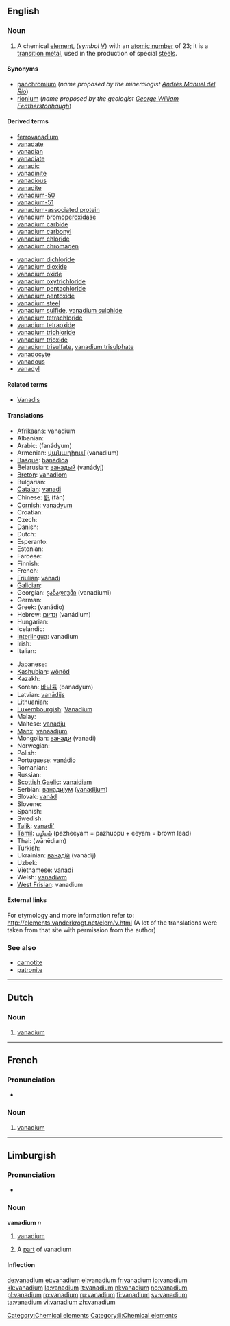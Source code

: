 {{also|Vanadium}}
==English==
{{elements|V|titanium|Ti|chromium|Cr}}

===Noun===
{{wikipedia}}
{{en-noun|-}}

# A chemical [[element ]], (''symbol'' [[V]]) with an [[atomic number]] of 23; it is a [[transition metal]], used in the production of special [[steel]]s.

====Synonyms====
* [[panchromium]] (''name proposed by the mineralogist [[w:Andrés Manuel del Río|Andrés Manuel del Río]]'')
* [[rionium]] (''name proposed by the geologist [[w:George William Featherstonhaugh|George William Featherstonhaugh]]'')

====Derived terms====
{{top2}}
* [[ferrovanadium]]
* [[vanadate]]
* [[vanadian]]
* [[vanadiate]]
* [[vanadic]]
* [[vanadinite]]
* [[vanadious]]
* [[vanadite]]
* [[vanadium-50]]
* [[vanadium-51]]
* [[vanadium-associated protein]]
* [[vanadium bromoperoxidase]]
* [[vanadium carbide]]
* [[vanadium carbonyl]]
* [[vanadium chloride]]
* [[vanadium chromagen]]
{{mid2}}
* [[vanadium dichloride]]
* [[vanadium dioxide]]
* [[vanadium oxide]]
* [[vanadium oxytrichloride]]
* [[vanadium pentachloride]]
* [[vanadium pentoxide]]
* [[vanadium steel]]
* [[vanadium sulfide]], [[vanadium sulphide]]
* [[vanadium tetrachloride]]
* [[vanadium tetraoxide]]
* [[vanadium trichloride]]
* [[vanadium trioxide]]
* [[vanadium trisulfate]], [[vanadium trisulphate]]
* [[vanadocyte]]
* [[vanadous]]
* [[vanadyl]]
{{bottom}}

====Related terms====
* [[w:Vanadis|Vanadis]]

====Translations====
{{trans-top|chemical element}}
* [[Afrikaans]]: vanadium
* Albanian: {{t-|sq|vanad|xs=Albanian}}
* Arabic: {{Arab|[[فناديوم]]}} (fanádyum) {{m}}
* Armenian: [[վանադիում]] (vanadium)
* [[Basque]]: [[banadioa]]
* Belarusian: [[ванадый]] (vanádyj) {{m}}
* [[Breton]]: [[vanadiom]]
* Bulgarian: {{t-|bg|ванадий|m|tr=vanádij|sc=Cyrl}}
* [[Catalan]]: [[vanadi]]
* Chinese: [[釩]] (fán)
* [[Cornish]]: [[vanadyum]]
* Croatian: {{t-|hr|vanadij}}
* Czech: {{t+|cs|vanad}}
* Danish: {{t-|da|vanadium}}
* Dutch: {{t+|nl|vanadium|n}}
* Esperanto: {{t-|eo|vanadio|xs=Esperanto}}
* Estonian: {{t-|et|vanaadium}}
* Faroese: {{t-|fo|vanadium|xs=Faroese}}
* Finnish: {{t+|fi|vanadiini}}
* French: {{t+|fr|vanadium|m}}
* [[Friulian]]: [[vanadi]]
* [[Galician]]: {{t|gl|vanadio|m}}
* Georgian: [[ვანადიუმი]] (vanadiumi)
* German: {{t+|de|Vanadium|n}}
* Greek: {{t+|el|βανάδιο|n|sc=Grek}} (vanádio)
* Hebrew: [[ונדיום]] (vanádium)
* Hungarian: {{t+|hu|vanádium}}
* Icelandic: {{t+|is|vanadín}}
* [[Interlingua]]: vanadium
* Irish: {{t+|ga|vanaidiam|xs=Irish}}
* Italian: {{t+|it|vanadio|m}}
{{trans-mid}}
* Japanese: {{t+|ja|バナジウム|tr=banajiumu|sc=Jpan}}
* [[Kashubian]]: [[wônôd]]
* Kazakh: {{t-|kk|ванадий|tr=vanadij|sc=Cyrl|xs=Kazakh}}
* Korean: [[바나듐]] (banadyum)
* Latvian: [[vanādijs]]
* Lithuanian: {{t+|lt|vanadis|xs=Lithuanian}}
* [[Luxembourgish]]: [[Vanadium]]
* Malay: {{t-|ms|vanadium|xs=Malay}}
* Maltese: [[vanadju]]
* [[Manx]]: [[vanaadjum]]
* Mongolian: [[ванади]] (vanadi)
* Norwegian: {{t+|no|vanadium}}
* Polish: {{t+|pl|wanad|m}}
* Portuguese: [[vanádio]] {{m}}
* Romanian: {{t+|ro|vanadiu|n}}
* Russian: {{t+|ru|ванадий|m|tr=vanádij|sc=Cyrl}}
* [[Scottish Gaelic]]: [[vanaidiam]]
* Serbian: [[ванадиjум]] ([[vanadijum]]) {{m}}
* Slovak: [[vanád]]
* Slovene: {{t+|sl|vanadij}}
* Spanish: {{t+|es|vanadio|m}}
* Swedish: {{t+|sv|vanadin|n}}
* [[Tajik]]: [[vanadi']]
* [[Tamil]]: [[பழீயம்]] (pazheeyam = pazhuppu + eeyam = brown lead)
* Thai: {{Thai|[[วาเนเดียม]]}} (wānēdiam)
* Turkish: {{t+|tr|vanadyum}}
* Ukrainian: [[ванадiй]] (vanádij) {{m}}
* Uzbek: {{t-|uz|ванадий|tr=vanadiy|sc=Cyrl|xs=Uzbek}}
* Vietnamese: [[vanađi]]
* Welsh: [[vanadiwm]]
* [[West Frisian]]: vanadium
{{trans-bottom}}

====External links====
For etymology and more information refer to:
http://elements.vanderkrogt.net/elem/v.html
(A lot of the translations were taken from that site with permission from the author)

===See also===
* [[carnotite]]
* [[patronite]]

[[Category:Chemical elements]]

----

==Dutch==
{{wikipedia|lang=nl}}

===Noun===
{{infl|nl|noun|g=n}}

# {{chemical element|lang=nl}} [[vanadium#English|vanadium]]

----
==French==
{{wikipedia|lang=fr}}

===Pronunciation===
* {{IPA|lang=fr|/va.na.djɔm/}}

===Noun===
{{fr-noun-unc|m}}

# {{chemical element|lang=fr}} [[#English|vanadium]]

----

==Limburgish==

===Pronunciation===
* {{IPA|[ʋɑˈnaː˨ɖɔ˧m]|lang=li}}

===Noun===
'''vanadium''' ''n''

# {{uncountable|lang=li}} [[vanadium#English|vanadium]]
# A [[part]] of vanadium

====Inflection====
{{li-noun-um|vanadi}}

[[Category:li:Chemical elements]]

[[de:vanadium]]
[[et:vanadium]]
[[el:vanadium]]
[[fr:vanadium]]
[[io:vanadium]]
[[kk:vanadium]]
[[la:vanadium]]
[[lt:vanadium]]
[[nl:vanadium]]
[[no:vanadium]]
[[pl:vanadium]]
[[ro:vanadium]]
[[ru:vanadium]]
[[fi:vanadium]]
[[sv:vanadium]]
[[ta:vanadium]]
[[vi:vanadium]]
[[zh:vanadium]]